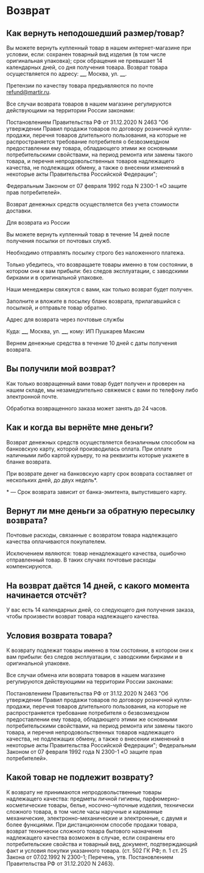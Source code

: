 # Возврат

## Как вернуть неподошедший размер/товар?

Вы можете вернуть купленный товар в нашем интернет-магазине при условии, если: сохранен товарный вид изделия (в том числе оригинальная упаковка); срок обращения не превышает 14 календарных дней, cо дня получения товара. Возврат товара осуществляется по адресу: **\_\_**, Москва, ул. **\_\_**.

Претензии по качеству товара предъявляются по почте refund@martir.ru.

Все случаи возврата товаров в нашем магазине регулируются действующими на территории России законами:

Постановлением Правительства РФ от 31.12.2020 N 2463 "Об утверждении Правил продажи товаров по договору розничной купли-продажи, перечня товаров длительного пользования, на которые не распространяется требование потребителя о безвозмездном предоставлении ему товара, обладающего этими же основными потребительскими свойствами, на период ремонта или замены такого товара, и перечня непродовольственных товаров надлежащего качества, не подлежащих обмену, а также о внесении изменений в некоторые акты Правительства Российской Федерации";

Федеральным Законом от 07 февраля 1992 года N 2300-1 «О защите прав потребителей».

Возврат денежных средств осуществляется без учета стоимости доставки.

Для возврата из России

Вы можете вернуть купленный товар в течение 14 дней после получения посылки от почтовых служб.

Необходимо отправлять посылку строго без наложенного платежа.

Только убедитесь, что возвращаете товары именно в том состоянии, в котором они к вам прибыли: без следов эксплуатации, с заводскими бирками и в оригинальной упаковке.

Наши менеджеры свяжутся с вами, как только возврат будет получен.

Заполните и вложите в посылку бланк возврата, прилагавшийся с посылкой, и отправьте товар обратно.

Адрес для возврата через почтовые службы

Куда: **\_\_**, Москва, ул. **\_\_**, кому: ИП Пушкарев Максим

Вернем денежные средства в течение 10 дней с даты получения возврата.

## Вы получили мой возврат?

Как только возвращенный вами товар будет получен и проверен на нашем складе, мы незамедлительно свяжемся с вами по телефону либо электронной почте.

Обработка возвращенного заказа может занять до 24 часов.

## Как и когда вы вернёте мне деньги?

Возврат денежных средств осуществляется безналичным способом на банковскую карту, которой производилась оплата. При оплате наличными либо картой курьеру, то на реквизиты которые укажете в бланке возврата.

При возврате денег на банковскую карту срок возврата составляет от нескольких дней, до двух недель\*.

\* — Срок возврата зависит от банка-эмитента, выпустившего карту.

## Вернут ли мне деньги за обратную пересылку возврата?

Почтовые расходы, связанные с возвратом товара надлежащего качества оплачиваются покупателем.

Исключением являются: товар ненадлежащего качества, ошибочно отправленный товар. В таких случаях почтовые расходы компенсируются.

## На возврат даётся 14 дней, с какого момента начинается отсчёт?

У вас есть 14 календарных дней, со следующего дня получения заказа, чтобы произвести возврат товара надлежащего качества.

## Условия возврата товара?

К возврату подлежат товары именно в том состоянии, в котором они к вам прибыли: без следов эксплуатации, с заводскими бирками и в оригинальной упаковке.

Все случаи обмена или возврата товаров в нашем магазине регулируются действующими на территории России законами:

Постановлением Правительства РФ от 31.12.2020 N 2463 "Об утверждении Правил продажи товаров по договору розничной купли-продажи, перечня товаров длительного пользования, на которые не распространяется требование потребителя о безвозмездном предоставлении ему товара, обладающего этими же основными потребительскими свойствами, на период ремонта или замены такого товара, и перечня непродовольственных товаров надлежащего качества, не подлежащих обмену, а также о внесении изменений в некоторые акты Правительства Российской Федерации";
Федеральным Законом от 07 февраля 1992 года N 2300-1 «О защите прав потребителей».

## Какой товар не подлежит возврату?

К возврату не принимаются непродовольственные товары надлежащего качества: предметы личной гигиены, парфюмерно-косметические товары, белье, носочно-чулочные изделия, технически сложного товара, в том числе часы наручные и карманные механические, электронно-механические и электронные, с двумя и более функциями. При дистанционном способе продажи товара, возврат технически сложного товара бытового назначения надлежащего качества возможен в случае, если сохранены его потребительские свойства и товарный вид, документ, подтверждающий факт и условия покупки указанного товара. (ст. 502 ГК РФ; п. 1 ст. 25 Закона от 07.02.1992 N 2300-1; Перечень, утв. Постановлением Правительства РФ от 31.12.2020 N 2463).
